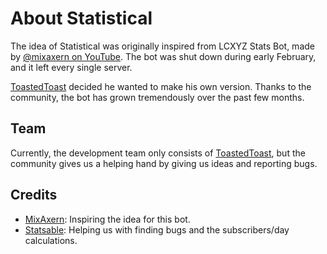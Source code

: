# About Statistical

The idea of Statistical was originally inspired from LCXYZ Stats Bot, made by [@mixaxern on YouTube](https://youtube.com/@mixaxern). The bot was shut down during early February, and it left every single server.

[ToastedToast](https://github.com/ToastedDev) decided he wanted to make his own version. Thanks to the community, the bot has grown tremendously over the past few months.

## Team

Currently, the development team only consists of [ToastedToast](https://github.com/ToastedDev), but the community gives us a helping hand by giving us ideas and reporting bugs.

## Credits

- [MixAxern](https://youtube.com/@MixAxern): Inspiring the idea for this bot.
- [Statsable](https://youtube.com/@Statsable): Helping us with finding bugs and the subscribers/day calculations.

